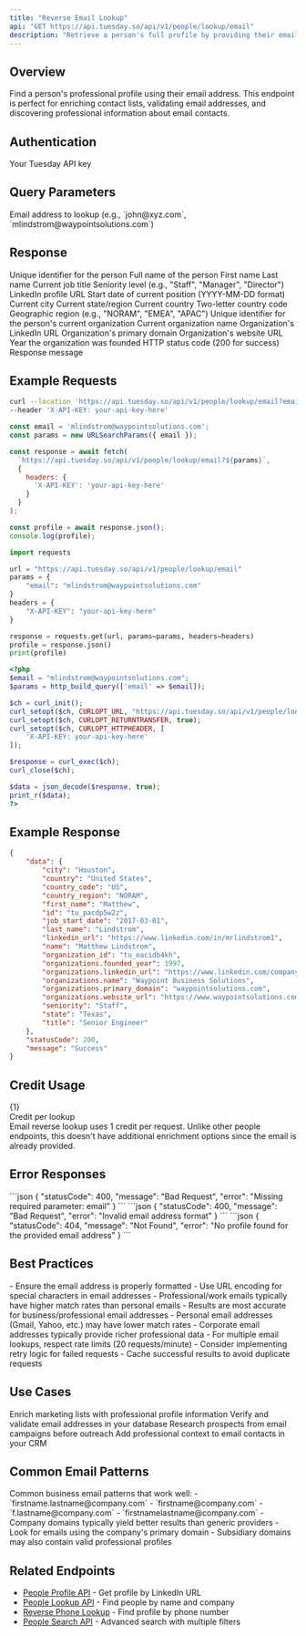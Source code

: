 ```yaml
---
title: "Reverse Email Lookup"
api: "GET https://api.tuesday.so/api/v1/people/lookup/email"
description: "Retrieve a person's full profile by providing their email address"
---
```


## Overview

Find a person's professional profile using their email address. This endpoint is perfect for enriching contact lists, validating email addresses, and discovering professional information about email contacts.

## Authentication

<ParamField header="X-API-KEY" type="string" required>
  Your Tuesday API key
</ParamField>

## Query Parameters

<ParamField query="email" type="string" required>
  Email address to lookup (e.g., `john@xyz.com`, `mlindstrom@waypointsolutions.com`)
</ParamField>

## Response

<ResponseField name="data" type="object">
  <Expandable title="Person Profile Data">
    <ResponseField name="id" type="string">
      Unique identifier for the person
    </ResponseField>
    <ResponseField name="name" type="string">
      Full name of the person
    </ResponseField>
    <ResponseField name="first_name" type="string">
      First name
    </ResponseField>
    <ResponseField name="last_name" type="string">
      Last name
    </ResponseField>
    <ResponseField name="title" type="string">
      Current job title
    </ResponseField>
    <ResponseField name="seniority" type="string">
      Seniority level (e.g., "Staff", "Manager", "Director")
    </ResponseField>
    <ResponseField name="linkedin_url" type="string">
      LinkedIn profile URL
    </ResponseField>
    <ResponseField name="job_start_date" type="string">
      Start date of current position (YYYY-MM-DD format)
    </ResponseField>
    <ResponseField name="city" type="string">
      Current city
    </ResponseField>
    <ResponseField name="state" type="string">
      Current state/region
    </ResponseField>
    <ResponseField name="country" type="string">
      Current country
    </ResponseField>
    <ResponseField name="country_code" type="string">
      Two-letter country code
    </ResponseField>
    <ResponseField name="country_region" type="string">
      Geographic region (e.g., "NORAM", "EMEA", "APAC")
    </ResponseField>
    <ResponseField name="organization_id" type="string">
      Unique identifier for the person's current organization
    </ResponseField>
    <ResponseField name="organizations.name" type="string">
      Current organization name
    </ResponseField>
    <ResponseField name="organizations.linkedin_url" type="string">
      Organization's LinkedIn URL
    </ResponseField>
    <ResponseField name="organizations.primary_domain" type="string">
      Organization's primary domain
    </ResponseField>
    <ResponseField name="organizations.website_url" type="string">
      Organization's website URL
    </ResponseField>
    <ResponseField name="organizations.founded_year" type="number">
      Year the organization was founded
    </ResponseField>
  </Expandable>
</ResponseField>

<ResponseField name="statusCode" type="number">
  HTTP status code (200 for success)
</ResponseField>

<ResponseField name="message" type="string">
  Response message
</ResponseField>

## Example Requests

<CodeGroup>

```bash cURL
curl --location 'https://api.tuesday.so/api/v1/people/lookup/email?email=mlindstrom@waypointsolutions.com' \
--header 'X-API-KEY: your-api-key-here'
```

```javascript JavaScript
const email = 'mlindstrom@waypointsolutions.com';
const params = new URLSearchParams({ email });

const response = await fetch(
  `https://api.tuesday.so/api/v1/people/lookup/email?${params}`,
  {
    headers: {
      'X-API-KEY': 'your-api-key-here'
    }
  }
);

const profile = await response.json();
console.log(profile);
```

```python Python
import requests

url = "https://api.tuesday.so/api/v1/people/lookup/email"
params = {
    "email": "mlindstrom@waypointsolutions.com"
}
headers = {
    "X-API-KEY": "your-api-key-here"
}

response = requests.get(url, params=params, headers=headers)
profile = response.json()
print(profile)
```

```php PHP
<?php
$email = "mlindstrom@waypointsolutions.com";
$params = http_build_query(['email' => $email]);

$ch = curl_init();
curl_setopt($ch, CURLOPT_URL, "https://api.tuesday.so/api/v1/people/lookup/email?$params");
curl_setopt($ch, CURLOPT_RETURNTRANSFER, true);
curl_setopt($ch, CURLOPT_HTTPHEADER, [
    'X-API-KEY: your-api-key-here'
]);

$response = curl_exec($ch);
curl_close($ch);

$data = json_decode($response, true);
print_r($data);
?>
```

</CodeGroup>

## Example Response

<ResponseExample>

```json Response
{
    "data": {
        "city": "Houston",
        "country": "United States",
        "country_code": "US",
        "country_region": "NORAM",
        "first_name": "Matthew",
        "id": "tu_pacdp5w2z",
        "job_start_date": "2017-03-01",
        "last_name": "Lindstrom",
        "linkedin_url": "https://www.linkedin.com/in/mrlindstrom1",
        "name": "Matthew Lindstrom",
        "organization_id": "tu_oacidb4kh",
        "organizations.founded_year": 1997,
        "organizations.linkedin_url": "https://www.linkedin.com/company/waypoint-solutions-llc",
        "organizations.name": "Waypoint Business Solutions",
        "organizations.primary_domain": "waypointsolutions.com",
        "organizations.website_url": "https://www.waypointsolutions.com",
        "seniority": "Staff",
        "state": "Texas",
        "title": "Senior Engineer"
    },
    "statusCode": 200,
    "message": "Success"
}
```

</ResponseExample>

## Credit Usage

<div className="border rounded-lg p-4 text-center my-6">
      <div className="text-3xl font-bold text-blue-600">{1}</div>
  <div className="text-sm text-gray-600">Credit per lookup</div>
</div>

<Note>
Email reverse lookup uses 1 credit per request. Unlike other people endpoints, this doesn't have additional enrichment options since the email is already provided.
</Note>

## Error Responses

<AccordionGroup>
  <Accordion title="400 Bad Request - Missing Email">
    ```json
    {
        "statusCode": 400,
        "message": "Bad Request",
        "error": "Missing required parameter: email"
    }
    ```
  </Accordion>
  
  <Accordion title="400 Bad Request - Invalid Email Format">
    ```json
    {
        "statusCode": 400,
        "message": "Bad Request",
        "error": "Invalid email address format"
    }
    ```
  </Accordion>
  
  <Accordion title="404 Not Found - Email Not Found">
    ```json
    {
        "statusCode": 404,
        "message": "Not Found",
        "error": "No profile found for the provided email address"
    }
    ```
  </Accordion>
</AccordionGroup>

## Best Practices

<AccordionGroup>
  <Accordion title="Email Format">
    - Ensure the email address is properly formatted
    - Use URL encoding for special characters in email addresses
    - Professional/work emails typically have higher match rates than personal emails
  </Accordion>

  <Accordion title="Data Quality">
    - Results are most accurate for business/professional email addresses
    - Personal email addresses (Gmail, Yahoo, etc.) may have lower match rates
    - Corporate email addresses typically provide richer professional data
  </Accordion>

  <Accordion title="Bulk Processing">
    - For multiple email lookups, respect rate limits (20 requests/minute)
    - Consider implementing retry logic for failed requests
    - Cache successful results to avoid duplicate requests
  </Accordion>
</AccordionGroup>

## Use Cases

<CardGroup cols={2}>
  <Card title="Email List Enrichment" icon="envelope">
    Enrich marketing lists with professional profile information
  </Card>
  
  <Card title="Contact Verification" icon="shield-check">
    Verify and validate email addresses in your database
  </Card>
  
  <Card title="Lead Qualification" icon="target">
    Research prospects from email campaigns before outreach
  </Card>
  
  <Card title="CRM Enhancement" icon="database">
    Add professional context to email contacts in your CRM
  </Card>
</CardGroup>

## Common Email Patterns

<AccordionGroup>
  <Accordion title="Corporate Email Formats">
    Common business email patterns that work well:
    - `firstname.lastname@company.com`
    - `firstname@company.com`
    - `f.lastname@company.com`
    - `firstnamelastname@company.com`
  </Accordion>

  <Accordion title="Domain Considerations">
    - Company domains typically yield better results than generic providers
    - Look for emails using the company's primary domain
    - Subsidiary domains may also contain valid professional profiles
  </Accordion>
</AccordionGroup>

## Related Endpoints

- [People Profile API](/api-reference/people/profile) - Get profile by LinkedIn URL
- [People Lookup API](/api-reference/people/lookup) - Find people by name and company
- [Reverse Phone Lookup](/api-reference/people/lookup-phone) - Find profile by phone number
- [People Search API](/api-reference/people/search) - Advanced search with multiple filters 